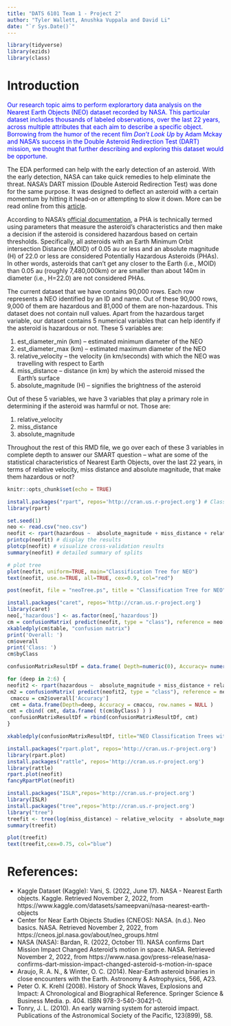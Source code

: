 ---
title: "DATS 6101 Team 1 - Project 2"
author: "Tyler Wallett, Anushka Vuppala and David Li"
date: "`r Sys.Date()`"
---
```{r init, include=F}
library(tidyverse)
library(ezids)
library(class)
```
# Introduction
<span style="color: Blue;"> Our research topic aims to perform explorartory data analysis on the Nearest Earth Objects (NEO) dataset recorded by NASA. This particular dataset includes thousands of labeled observations, over the last 22 years, across multiple attributes that each aim to describe a specific object. Borrowing from the humor of the recent film *Don’t Look Up* by Adam Mckay and NASA’s success in the Double Asteroid Redirection Test (DART) mission, we thought that further describing and exploring this dataset would be opportune.</span> 

The EDA performed can help with the early detection of an asteroid. With the early detection, NASA can take quick remedies to help eliminate the threat. NASA’s DART mission (Double Asteroid Redirection Test) was done for the same purpose. It was designed to deflect an asteroid with a certain momentum by hitting it head-on or attempting to slow it down. More can be read online from this [article](https://en.wikipedia.org/wiki/Double_Asteroid_Redirection_Test).

According to NASA’s [official documentation](https://cneos.jpl.nasa.gov/about/neo_groups.html), a PHA is technically termed using parameters that measure the asteroid’s characteristics and then make a decision if the asteroid is considered hazardous based on certain thresholds. Specifically, all asteroids with an Earth Minimum Orbit intersection Distance (MOID) of 0.05 au or less and an absolute magnitude (H) of 22.0 or less are considered Potentially Hazardous Asteroids (PHAs). In other words, asteroids that can’t get any closer to the Earth (i.e., MOID) than 0.05 au (roughly 7,480,000km) or are smaller than about 140m in diameter (i.e., H=22.0) are not considered PHAs.
 
The current dataset that we have contains 90,000 rows. Each row represents a NEO identified by an ID and name. Out of these 90,000 rows, 9,000 of them are hazardous and 81,000 of them are non-hazardous. This dataset does not contain null values. Apart from the hazardous target variable, our dataset contains 5 numerical variables that can help identify if the asteroid is hazardous or not. These 5 variables are:

1.	est_diameter_min (km) – estimated minimum diameter of the NEO
1.	est_diameter_max (km) – estimated maximum diameter of the NEO
1.	relative_velocity – the velocity (in km/seconds) with which the NEO was travelling with respect to Earth 
1.	miss_distance – distance (in km) by which the asteroid missed the Earth’s surface
1.	absolute_magnitude (H) – signifies the brightness of the asteroid

Out of these 5 variables, we have 3 variables that play a primary role in determining if the asteroid was harmful or not. Those are:

1.	relative_velocity
1.	miss_distance
1.	absolute_magnitude

Throughout the rest of this RMD file, we go over each of these 3 variables in complete depth to answer our SMART question – what are some of the statistical characteristics of Nearest Earth Objects, over the last 22 years, in terms of relative velocity, miss distance and absolute magnitude, that make them hazardous or not?

```{r setup, include=FALSE}
knitr::opts_chunk$set(echo = TRUE)
```

```{r}
install.packages("rpart", repos='http://cran.us.r-project.org') # Classification trees, rpart(formula, data=, method=,control=)
library(rpart)
```

```{r, echo = T, fig.dim=c(8,8)}
set.seed(1)
neo <- read.csv("neo.csv")
neofit <- rpart(hazardous ~  absolute_magnitude + miss_distance + relative_velocity, data=neo, method="class", control = list(maxdepth = 4) )
printcp(neofit) # display the results 
plotcp(neofit) # visualize cross-validation results 
summary(neofit) # detailed summary of splits

# plot tree 
plot(neofit, uniform=TRUE, main="Classification Tree for NEO")
text(neofit, use.n=TRUE, all=TRUE, cex=0.9, col="red")
```

```{r}
post(neofit, file = "neoTree.ps", title = "Classification Tree for NEO")
```

```{r, include=T}
install.packages("caret", repos='http://cran.us.r-project.org')
library(caret)
neo[,'hazardous'] <- as.factor(neo[,'hazardous'])
cm = confusionMatrix( predict(neofit, type = "class"), reference = neo[, "hazardous"] )
xkabledply(cm$table, "confusion matrix")
print('Overall: ')
cm$overall
print('Class: ')
cm$byClass
```

```{r}
confusionMatrixResultDf = data.frame( Depth=numeric(0), Accuracy= numeric(0), Sensitivity=numeric(0), Specificity=numeric(0), Pos.Pred.Value=numeric(0), Neg.Pred.Value=numeric(0), Precision=numeric(0), Recall=numeric(0), F1=numeric(0), Prevalence=numeric(0), Detection.Rate=numeric(0), Detection.Prevalence=numeric(0), Balanced.Accuracy=numeric(0), row.names = NULL )

for (deep in 2:6) {
neofit2 <- rpart(hazardous ~  absolute_magnitude + miss_distance + relative_velocity, data=neo, method="class", control = list(maxdepth = deep) )
cm2 = confusionMatrix( predict(neofit2, type = "class"), reference = neo[, "hazardous"] )
 cmaccu = cm2$overall['Accuracy']
 cmt = data.frame(Depth=deep, Accuracy = cmaccu, row.names = NULL )
cmt = cbind( cmt, data.frame( t(cm$byClass) ) )
 confusionMatrixResultDf = rbind(confusionMatrixResultDf, cmt)
}
```

```{r, results="asis"}
xkabledply(confusionMatrixResultDf, title="NEO Classification Trees with Varying Max Depth")
```

```{r fancyplot}
install.packages("rpart.plot", repos='http://cran.us.r-project.org')
library(rpart.plot)
install.packages("rattle", repos='http://cran.us.r-project.org')
library(rattle)
rpart.plot(neofit)
fancyRpartPlot(neofit)
```


```{r}
install.packages("ISLR",repos='http://cran.us.r-project.org')
library(ISLR)
install.packages("tree",repos='http://cran.us.r-project.org')
library("tree")
treefit <- tree(log(miss_distance) ~ relative_velocity  + absolute_magnitude, data=neo)
summary(treefit)
```

```{r}
plot(treefit)
text(treefit,cex=0.75, col="blue")
```


# References:

- Kaggle Dataset (Kaggle):
Vani, S. (2022, June 17). NASA - Nearest Earth objects. Kaggle. Retrieved November 2, 2022, from https://www.kaggle.com/datasets/sameepvani/nasa-nearest-earth-objects 
- Center for Near Earth Objects Studies (CNEOS):
NASA. (n.d.). Neo basics. NASA. Retrieved November 2, 2022, from https://cneos.jpl.nasa.gov/about/neo_groups.html 
- NASA (NASA):
Bardan, R. (2022, October 11). NASA confirms Dart Mission Impact Changed Asteroid's motion in space. NASA. Retrieved November 2, 2022, from https://www.nasa.gov/press-release/nasa-confirms-dart-mission-impact-changed-asteroid-s-motion-in-space 
- Araujo, R. A. N., & Winter, O. C. (2014). Near-Earth asteroid binaries in close encounters with the Earth. Astronomy & Astrophysics, 566, A23.
- Peter O. K. Krehl (2008). History of Shock Waves, Explosions and Impact: A Chronological and Biographical Reference. Springer Science & Business Media. p. 404. ISBN 978-3-540-30421-0.
- Tonry, J. L. (2010). An early warning system for asteroid impact. Publications of the Astronomical Society of the Pacific, 123(899), 58.


